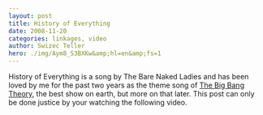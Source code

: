 ```yaml
---
layout: post
title: History of Everything
date: 2008-11-20
categories: linkages, video
author: Swizec Teller
hero: ./img/Aym8_S3BXKw&amp;hl=en&amp;fs=1
---
```


History of Everything is a song by The Bare Naked Ladies and has been loved by me for the past two years as the theme song of [The Big Bang Theory](http://en.wikipedia.org/wiki/The_big_bang_theory), the best show on earth, but more on that later. This post can only be done justice by your watching the following video.

